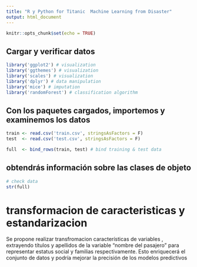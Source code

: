 ```yaml
---
title: "R y Python for Titanic  Machine Learning from Disaster"
output: html_document
---
```


```r
knitr::opts_chunk$set(echo = TRUE)
```

## Cargar y verificar datos

```r
library('ggplot2') # visualization
library('ggthemes') # visualization
library('scales') # visualization
library('dplyr') # data manipulation
library('mice') # imputation
library('randomForest') # classification algorithm
```

## Con los paquetes cargados, importemos y examinemos los datos

```r
train <- read.csv('train.csv', stringsAsFactors = F)
test  <- read.csv('test.csv', stringsAsFactors = F)

full  <- bind_rows(train, test) # bind training & test data


```

## obtendrás información sobre las clases de objeto

```r
# check data
str(full)
```

# transformacion de caracteristicas y estandarizacion


Se propone realizar transfromacion características de variables , extrayendo títulos y apellidos de la variable "nombre del pasajero" para representar estatus social y familias respectivamente. Esto enriquecerá el conjunto de datos y podría mejorar la precisión de los modelos predictivos






